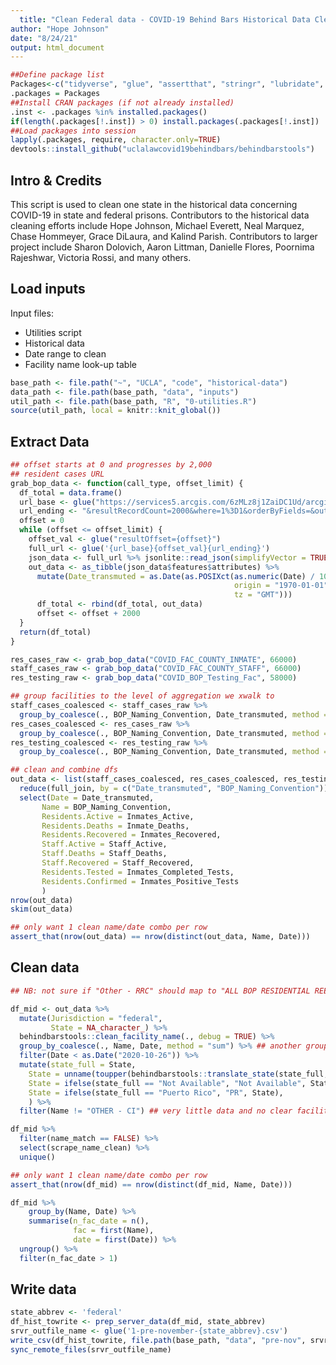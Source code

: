 ```yaml
---
  title: "Clean Federal data - COVID-19 Behind Bars Historical Data Cleaning"
author: "Hope Johnson"
date: "8/24/21"
output: html_document
---
```

  
```r
##Define package list
Packages<-c("tidyverse", "glue", "assertthat", "stringr", "lubridate", "devtools", "rlang")
.packages = Packages
##Install CRAN packages (if not already installed)
.inst <- .packages %in% installed.packages()
if(length(.packages[!.inst]) > 0) install.packages(.packages[!.inst])
##Load packages into session 
lapply(.packages, require, character.only=TRUE)
devtools::install_github("uclalawcovid19behindbars/behindbarstools")
```

## Intro & Credits

This script is used to clean one state in the historical data concerning COVID-19 in state and federal prisons. Contributors to the historical data cleaning efforts include Hope Johnson, Michael Everett, Neal Marquez, Chase Hommeyer, Grace DiLaura, and Kalind Parish. Contributors to larger project include Sharon Dolovich, Aaron Littman, Danielle Flores, Poornima Rajeshwar, Victoria Rossi, and many others. 


## Load inputs

Input files: 
  
* Utilities script
* Historical data
* Date range to clean 
* Facility name look-up table 

```r
base_path <- file.path("~", "UCLA", "code", "historical-data")
data_path <- file.path(base_path, "data", "inputs")
util_path <- file.path(base_path, "R", "0-utilities.R")
source(util_path, local = knitr::knit_global())
```

## Extract Data

```r
## offset starts at 0 and progresses by 2,000
## resident cases URL 
grab_bop_data <- function(call_type, offset_limit) {
  df_total = data.frame()
  url_base <- glue("https://services5.arcgis.com/6zMLz8j1ZaiDC1Ud/arcgis/rest/services/{call_type}_Public/FeatureServer/0/query?f=json&cacheHint=true&")
  url_ending <- "&resultRecordCount=2000&where=1%3D1&orderByFields=&outFields=*&returnGeometry=false&spatialRel=esriSpatialRelIntersects"
  offset = 0 
  while (offset <= offset_limit) {
    offset_val <- glue("resultOffset={offset}")
    full_url <- glue('{url_base}{offset_val}{url_ending}')
    json_data <- full_url %>% jsonlite::read_json(simplifyVector = TRUE)
    out_data <- as_tibble(json_data$features$attributes) %>%
      mutate(Date_transmuted = as.Date(as.POSIXct(as.numeric(Date) / 1000,
                                                  origin = "1970-01-01",
                                                  tz = "GMT")))
      df_total <- rbind(df_total, out_data)
      offset <- offset + 2000
  }
  return(df_total)
}

res_cases_raw <- grab_bop_data("COVID_FAC_COUNTY_INMATE", 66000)
staff_cases_raw <- grab_bop_data("COVID_FAC_COUNTY_STAFF", 66000) 
res_testing_raw <- grab_bop_data("COVID_BOP_Testing_Fac", 58000) 

## group facilities to the level of aggregation we xwalk to 
staff_cases_coalesced <- staff_cases_raw %>% 
  group_by_coalesce(., BOP_Naming_Convention, Date_transmuted, method = "sum")
res_cases_coalesced <- res_cases_raw %>% 
  group_by_coalesce(., BOP_Naming_Convention, Date_transmuted, method = "sum")
res_testing_coalesced <- res_testing_raw %>% 
  group_by_coalesce(., BOP_Naming_Convention, Date_transmuted, method = "sum")

## clean and combine dfs
out_data <- list(staff_cases_coalesced, res_cases_coalesced, res_testing_coalesced) %>% 
  reduce(full_join, by = c("Date_transmuted", "BOP_Naming_Convention")) %>%
  select(Date = Date_transmuted,
       Name = BOP_Naming_Convention,
       Residents.Active = Inmates_Active,
       Residents.Deaths = Inmate_Deaths,
       Residents.Recovered = Inmates_Recovered,
       Staff.Active = Staff_Active,
       Staff.Deaths = Staff_Deaths,
       Staff.Recovered = Staff_Recovered,
       Residents.Tested = Inmates_Completed_Tests,
       Residents.Confirmed = Inmates_Positive_Tests
       ) 
nrow(out_data)
skim(out_data)

## only want 1 clean name/date combo per row
assert_that(nrow(out_data) == nrow(distinct(out_data, Name, Date)))

```

## Clean data

```r
## NB: not sure if "Other - RRC" should map to "ALL BOP RESIDENTIAL REENTRY CENTERS" 

df_mid <- out_data %>%
  mutate(Jurisdiction = "federal",
         State = NA_character_) %>% 
  behindbarstools::clean_facility_name(., debug = TRUE) %>%
  group_by_coalesce(., Name, Date, method = "sum") %>% ## another group_by_coalesce for "ALL BOP RESIDENTIAL REENTRY CENTERS"
  filter(Date < as.Date("2020-10-26")) %>%
  mutate(state_full = State,  
    State = unname(toupper(behindbarstools::translate_state(state_full, reverse = TRUE))),
    State = ifelse(state_full == "Not Available", "Not Available", State),
    State = ifelse(state_full == "Puerto Rico", "PR", State),
    ) %>%
  filter(Name != "OTHER - CI") ## very little data and no clear facility 

df_mid %>%
  filter(name_match == FALSE) %>% 
  select(scrape_name_clean) %>%
  unique()

## only want 1 clean name/date combo per row
assert_that(nrow(df_mid) == nrow(distinct(df_mid, Name, Date)))

df_mid %>% 
    group_by(Name, Date) %>% 
    summarise(n_fac_date = n(),
              fac = first(Name),
              date = first(Date)) %>% 
  ungroup() %>%
  filter(n_fac_date > 1)

```

## Write data

```r
state_abbrev <- 'federal'
df_hist_towrite <- prep_server_data(df_mid, state_abbrev)
srvr_outfile_name <- glue('1-pre-november-{state_abbrev}.csv')
write_csv(df_hist_towrite, file.path(base_path, "data", "pre-nov", srvr_outfile_name))
sync_remote_files(srvr_outfile_name)
```








